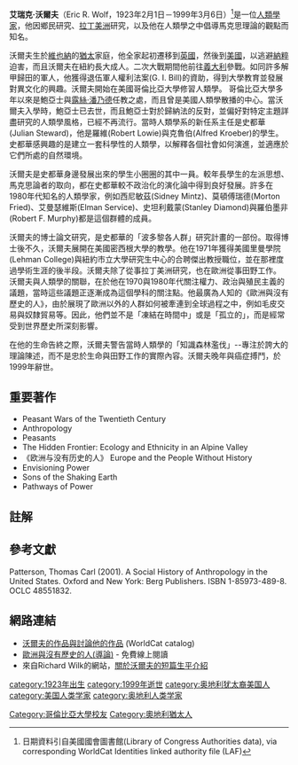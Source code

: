 '''艾瑞克·沃爾夫'''（Eric R. Wolf，1923年2月1日－1999年3月6日）<ref>日期資料引自美國國會圖書館(Library of Congress Authorities data), via corresponding WorldCat Identities linked authority file (LAF)</ref>是一位[[人類學家|人類學家]]，他因鄉民研究、[[拉丁美洲|拉丁美洲]]研究，以及他在人類學之中倡導馬克思理論的觀點而知名。

沃爾夫生於[[維也納|維也納]]的[[猶太|猶太]]家庭，他全家起初遷移到[[英國|英國]]，然後到[[美國|美國]]，以逃避[[納粹|納粹]]迫害，而且沃爾夫在紐約長大成人。二次大戰期間他前往[[義大利|義大利]]參戰。如同許多解甲歸田的軍人，他獲得退伍軍人權利法案(G. I. Bill)的資助，得到大學教育並發展對異文化的興趣。沃爾夫開始在美國哥倫比亞大學修習人類學。
哥倫比亞大學多年以來是鮑亞士與[[露絲·潘乃德|露絲·潘乃德]]任教之處，而且曾是美國人類學散播的中心。當沃爾夫入學時，鮑亞士已去世，而且鮑亞士對於歸納法的反對，並偏好對特定主題詳盡研究的人類學風格，已經不再流行。當時人類學系的新任系主任是史都華(Julian Steward)，他是羅維(Robert Lowie)與克魯伯(Alfred Kroeber)的學生。史都華感興趣的是建立一套科學性的人類學，以解釋各個社會如何演進，並適應於它們所處的自然環境。

沃爾夫是史都華身邊發展出來的學生小圈圈的其中一員。較年長學生的左派思想、馬克思論者的取向，都在史都華較不政治化的演化論中得到良好發展。許多在1980年代知名的人類學家，例如西尼敏茲(Sidney Mintz)、莫頓傅瑞德(Morton Fried)、艾曼瑟維斯(Elman Service)、史坦利戴蒙(Stanley Diamond)與羅伯墨非(Robert F. Murphy)都是這個群體的成員。

沃爾夫的博士論文研究，是史都華的「波多黎各人群」研究計畫的一部份。取得博士後不久，沃爾夫展開在美國密西根大學的教學。他在1971年獲得美國里曼學院(Lehman College)與紐約市立大學研究生中心的合聘傑出教授職位，並在那裡度過學術生涯的後半段。沃爾夫除了從事拉丁美洲研究，也在歐洲從事田野工作。
沃爾夫與人類學的關聯，在於他在1970與1980年代關注權力、政治與殖民主義的議題，當時這些議題正逐漸成為這個學科的關注點。他最廣為人知的《歐洲與沒有歷史的人》，由於展現了歐洲以外的人群如何被牽連到全球過程之中，例如毛皮交易與奴隸貿易等。因此，他們並不是「凍結在時間中」或是「孤立的」，而是經常受到世界歷史所深刻影響。

在他的生命告終之際，沃爾夫警告當時人類學的「知識森林濫伐」--專注於誇大的理論陳述，而不是忠於生命與田野工作的實際內容。沃爾夫晚年與癌症搏鬥，於1999年辭世。

==重要著作==
* Peasant Wars of the Twentieth Century 
* Anthropology 
* Peasants 
* The Hidden Frontier: Ecology and Ethnicity in an Alpine Valley 
* 《欧洲与没有历史的人》 Europe and the People Without History 
* Envisioning Power 
* Sons of the Shaking Earth 
* Pathways of Power

==註解==
{{reflist}}

==參考文獻==

Patterson, Thomas Carl (2001). A Social History of Anthropology in the United States. Oxford and New York: Berg Publishers. ISBN 1-85973-489-8. OCLC 48551832. 

==網路連結==
* [https://web.archive.org/web/20080927024511/http://worldcat.org/identities/lccn-n50-14755 沃爾夫的作品與討論他的作品] (WorldCat catalog) 
* [http://www.scribd.com/doc/40564/Eric-Wolf-Europe-and-the-People-Without-History-introduction 歐洲與沒有歷史的人(導論)] {{Wayback|url=http://www.scribd.com/doc/40564/Eric-Wolf-Europe-and-the-People-Without-History-introduction |date=20090207060456 }} - 免費線上閱讀 
* 來自Richard Wilk的網站，[http://www.indiana.edu/~wanthro/theory_pages/Wolf.htm 關於沃爾夫的短篇生平介紹] {{Wayback|url=http://www.indiana.edu/~wanthro/theory_pages/Wolf.htm |date=20170507122739 }}

{{Authority control}}
{{DEFAULTSORT: Wolf, Eric}}
[[category:1923年出生|category:1923年出生]]
[[category:1999年逝世|category:1999年逝世]]
[[category:奥地利犹太裔美国人|category:奥地利犹太裔美国人]]
[[category:美国人类学家|category:美国人类学家]]
[[category:奥地利人类学家|category:奥地利人类学家]]
[[Category:哥倫比亞大學校友|Category:哥倫比亞大學校友]]
[[Category:奧地利猶太人|Category:奧地利猶太人]]